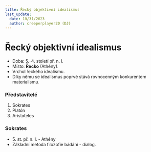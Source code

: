 ```yaml
---
title: Řecký objektivní idealismus
last_update:
  date: 10/31/2023
  author: creeperplayer20 (DJ)
---
```


# Řecký objektivní idealismus

- Doba: 5.-4. století př. n. l.
- Místo: **Řecko** (Athény).
- Vrchol řeckého idealismu.
- Díky němu se idealismus poprvé stává rovnocenným konkurentem materialismu.

### Představitelé
1. Sokrates
2. Platón
3. Aristoteles

### Sokrates
- 5\. st. př. n. l. - Athény
- Základní metoda filozofie bádání - dialog.
